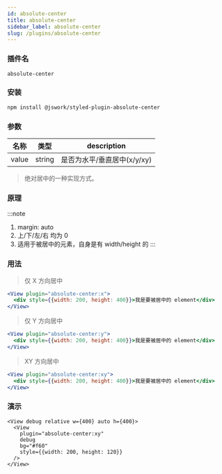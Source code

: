 ```yaml
---
id: absolute-center
title: absolute-center
sidebar_label: absolute-center
slug: /plugins/absolute-center
---
```


### 插件名

```config
absolute-center
```

### 安装

```bash npm2yarn
npm install @jswork/styled-plugin-absolute-center
```

### 参数

| 名称  | 类型   | description                 |
| ----- | ------ | --------------------------- |
| value | string | 是否为水平/垂直居中(x/y/xy) |

> 绝对居中的一种实现方式。

### 原理
:::note
1. margin: auto
2. 上/下/左/右 均为 0
3. 适用于被居中的元素，自身是有 width/height 的
:::

### 用法

> 仅 X 方向居中

```jsx
<View plugin="absolute-center:x">
  <div style={{width: 200, height: 400}}>我是要被居中的 element</div>
</View>
```

> 仅 Y 方向居中

```jsx
<View plugin="absolute-center:y">
  <div style={{width: 200, height: 400}}>我是要被居中的 element</div>
</View>
```

> XY 方向居中

```jsx
<View plugin="absolute-center:xy">
  <div style={{width: 200, height: 400}}>我是要被居中的 element</div>
</View>
```

### 演示
```tsx live
<View debug relative w={400} auto h={400}>
  <View
    plugin="absolute-center:xy"
    debug
    bg="#f60"
    style={{width: 200, height: 120}}
  />
</View>
```